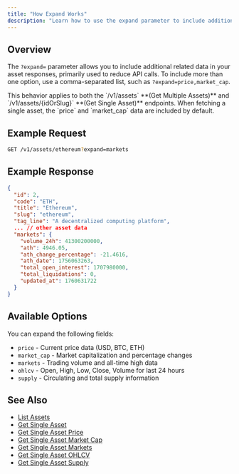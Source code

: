 ```yaml
---
title: "How Expand Works"
description: "Learn how to use the expand parameter to include additional data in asset responses"
---
```


## Overview

The `?expand=` parameter allows you to include additional related data in your asset responses, primarily
used to reduce API calls.  To include more than one option, use a comma-separated list, such as `?expand=price,market_cap`.

<Note>
  This behavior applies to both the `/v1/assets` **(Get Multiple Assets)** and `/v1/assets/{idOrSlug}` **(Get Single Asset)** endpoints.
</Note>

<Note>
  When fetching a single asset, the `price` and `market_cap` data are included by default.
</Note>

## Example Request

```bash
GET /v1/assets/ethereum?expand=markets
```

## Example Response

```json
{
  "id": 2,
  "code": "ETH",
  "title": "Ethereum",
  "slug": "ethereum",
  "tag_line": "A decentralized computing platform",
  ... // other asset data
  "markets": {
    "volume_24h": 41300200000,
    "ath": 4946.05,
    "ath_change_percentage": -21.4616,
    "ath_date": 1756063263,
    "total_open_interest": 1707980000,
    "total_liquidations": 0,
    "updated_at": 1760631722
  }
}
```

## Available Options

You can expand the following fields:

- `price` - Current price data (USD, BTC, ETH)
- `market_cap` - Market capitalization and percentage changes
- `markets` - Trading volume and all-time high data
- `ohlcv` - Open, High, Low, Close, Volume for last 24 hours
- `supply` - Circulating and total supply information

## See Also

- [List Assets](/api-reference/assets/list)
- [Get Single Asset](/api-reference/assets/get-single)
- [Get Single Asset Price](/api-reference/assets/get-price)
- [Get Single Asset Market Cap](/api-reference/assets/get-market-cap)
- [Get Single Asset Markets](/api-reference/assets/get-markets)
- [Get Single Asset OHLCV](/api-reference/assets/get-ohlcv)
- [Get Single Asset Supply](/api-reference/assets/get-supply)
